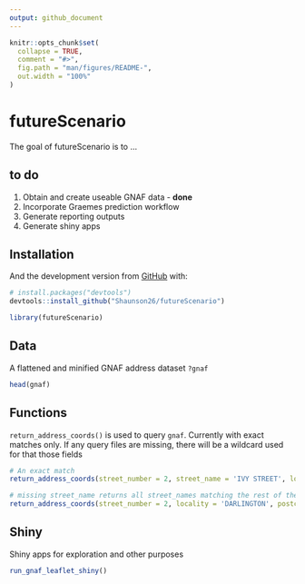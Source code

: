 ```yaml
---
output: github_document
---
```


<!-- README.md is generated from README.Rmd. Please edit that file -->

```r
knitr::opts_chunk$set(
  collapse = TRUE,
  comment = "#>",
  fig.path = "man/figures/README-",
  out.width = "100%"
)
```

# futureScenario

<!-- badges: start -->
<!-- badges: end -->

The goal of futureScenario is to ...

## to do

1. Obtain and create useable GNAF data - **done**
2. Incorporate Graemes prediction workflow  
3. Generate reporting outputs  
4. Generate shiny apps

## Installation

<!--
You can install the released version of futureScenario from [CRAN](https://CRAN.R-project.org) with:

``` r
install.packages("futureScenario")
```
-->

And the development version from [GitHub](https://github.com/) with:

``` r
# install.packages("devtools")
devtools::install_github("Shaunson26/futureScenario")
```

```r
library(futureScenario)
```

## Data

A flattened and minified GNAF address dataset `?gnaf`

```r
head(gnaf)
```

## Functions

`return_address_coords()` is used to query `gnaf`. Currently with exact matches only.
If any query files are missing, there will be a wildcard used for that those fields

```r
# An exact match
return_address_coords(street_number = 2, street_name = 'IVY STREET', locality = 'DARLINGTON', postcode = '2008')

# missing street_name returns all street_names matching the rest of the query
return_address_coords(street_number = 2, locality = 'DARLINGTON', postcode = '2008')
```

## Shiny

Shiny apps for exploration and other purposes

```r
run_gnaf_leaflet_shiny()
```




